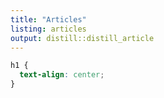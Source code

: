 ```yaml
---
title: "Articles"
listing: articles
output: distill::distill_article
---
```


```css
h1 {
  text-align: center;
}
```

